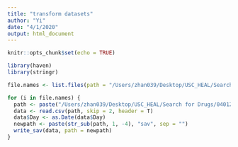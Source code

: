 ```yaml
---
title: "transform datasets"
author: "Yi"
date: "4/1/2020"
output: html_document
---
```


```r
knitr::opts_chunk$set(echo = TRUE)
```

```r
library(haven)
library(stringr)
```

```r
file.names <- list.files(path = "/Users/zhan039/Desktop/USC_HEAL/Search for Drugs/04012020")

for (i in file.names) {
  path <- paste("/Users/zhan039/Desktop/USC_HEAL/Search for Drugs/04012020/", i, sep = "")
  data <- read.csv(path, skip = 2, header = T)
  data$Day <- as.Date(data$Day)
  newpath <- paste(str_sub(path, 1, -4), "sav", sep = "")
  write_sav(data, path = newpath)
}
```



